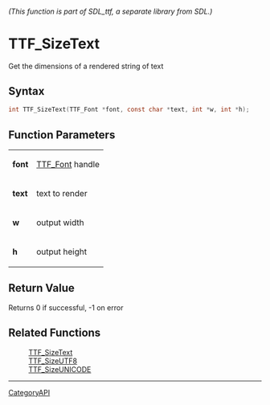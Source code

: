 ====== (This function is part of SDL_ttf, a separate library from SDL.) ======
= TTF_SizeText =

Get the dimensions of a rendered string of text 

== Syntax ==

<syntaxhighlight lang='c'>
int TTF_SizeText(TTF_Font *font, const char *text, int *w, int *h);
</syntaxhighlight>

== Function Parameters ==

{|
|'''font'''
|[[TTF_Font]] handle
|-
|'''text'''
|text to render
|-
|'''w'''
|output width
|-
|'''h'''
|output height
|}

== Return Value ==

Returns 0 if successful, -1 on error

== Related Functions ==

:[[TTF_SizeText]]
:[[TTF_SizeUTF8]]
:[[TTF_SizeUNICODE]]

----
[[CategoryAPI]]


